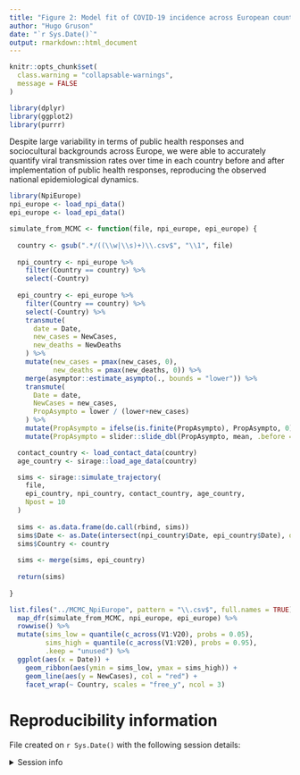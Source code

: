 ```yaml
---
title: "Figure 2: Model fit of COVID-19 incidence across European countries."
author: "Hugo Gruson"
date: "`r Sys.Date()`"
output: rmarkdown::html_document
---
```


```r
knitr::opts_chunk$set(
  class.warning = "collapsable-warnings",
  message = FALSE
)
```

```r
library(dplyr)
library(ggplot2)
library(purrr)
```

Despite large variability in terms of public health responses and sociocultural backgrounds across Europe, we were able to accurately quantify viral transmission rates over time in each country before and after implementation of public health responses, reproducing the observed national epidemiological dynamics.

```r
library(NpiEurope)
npi_europe <- load_npi_data()
epi_europe <- load_epi_data()
```

```r
simulate_from_MCMC <- function(file, npi_europe, epi_europe) {
  
  country <- gsub(".*/((\\w|\\s)+)\\.csv$", "\\1", file)
  
  npi_country <- npi_europe %>%
    filter(Country == country) %>%
    select(-Country)
  
  epi_country <- epi_europe %>%
    filter(Country == country) %>%
    select(-Country) %>%
    transmute(
      date = Date,
      new_cases = NewCases,
      new_deaths = NewDeaths
    ) %>%
    mutate(new_cases = pmax(new_cases, 0),
           new_deaths = pmax(new_deaths, 0)) %>%
    merge(asymptor::estimate_asympto(., bounds = "lower")) %>%
    transmute(
      Date = date,
      NewCases = new_cases,
      PropAsympto = lower / (lower+new_cases)
    ) %>%
    mutate(PropAsympto = ifelse(is.finite(PropAsympto), PropAsympto, 0)) %>%
    mutate(PropAsympto = slider::slide_dbl(PropAsympto, mean, .before = 3, .after = 3, .complete = FALSE))

  contact_country <- load_contact_data(country)
  age_country <- sirage::load_age_data(country)

  sims <- sirage::simulate_trajectory(
    file,
    epi_country, npi_country, contact_country, age_country,
    Npost = 10
  )
  
  sims <- as.data.frame(do.call(rbind, sims))
  sims$Date <- as.Date(intersect(npi_country$Date, epi_country$Date), origin = "1970-01-01")
  sims$Country <- country
  
  sims <- merge(sims, epi_country)
  
  return(sims)
  
}
```

```r
list.files("../MCMC_NpiEurope", pattern = "\\.csv$", full.names = TRUE) %>%
  map_dfr(simulate_from_MCMC, npi_europe, epi_europe) %>%
  rowwise() %>%
  mutate(sims_low = quantile(c_across(V1:V20), probs = 0.05),
         sims_high = quantile(c_across(V1:V20), probs = 0.95),
         .keep = "unused") %>%
  ggplot(aes(x = Date)) +
    geom_ribbon(aes(ymin = sims_low, ymax = sims_high)) +
    geom_line(aes(y = NewCases), col = "red") +
    facet_wrap(~ Country, scales = "free_y", ncol = 3)
```
# Reproducibility information

File created on `r Sys.Date()` with the following session details:

<details>
<summary>Session info</summary>

```r
sessionInfo()
```

</details>
